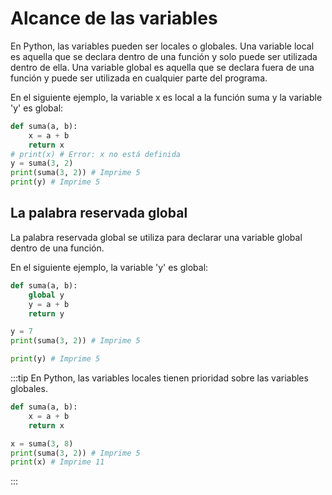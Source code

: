 # Alcance de las variables

En Python, las variables pueden ser locales o globales. 
Una variable local es aquella que se declara dentro de una función y solo puede ser utilizada dentro de ella. 
Una variable global es aquella que se declara fuera de una función y puede ser utilizada en cualquier parte del programa.

En el siguiente ejemplo, la variable x es local a la función suma y la variable 'y' es global:
```python
def suma(a, b):
    x = a + b
    return x
# print(x) # Error: x no está definida
y = suma(3, 2)
print(suma(3, 2)) # Imprime 5
print(y) # Imprime 5
```

## La palabra reservada global

La palabra reservada global se utiliza para declarar una variable global dentro de una función. 

En el siguiente ejemplo, la variable 'y' es global:
```python
def suma(a, b):
    global y
    y = a + b
    return y

y = 7
print(suma(3, 2)) # Imprime 5

print(y) # Imprime 5
```

:::tip
En Python, las variables locales tienen prioridad sobre las variables globales.

```python
def suma(a, b):
    x = a + b
    return x

x = suma(3, 8)
print(suma(3, 2)) # Imprime 5
print(x) # Imprime 11
```
:::
